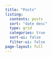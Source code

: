 ```yaml
---
title: "Posts"
listing:
  contents: posts
  sort: "date desc"
  type: grid
  categories: true
  sort-ui: false
  filter-ui: false
page-layout: full
---
```

